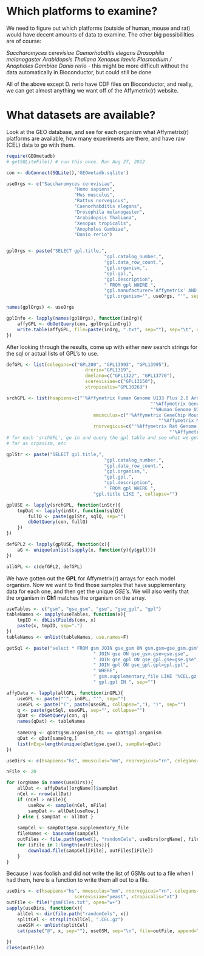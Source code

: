# Which platforms to examine?

We need to figure out which platforms (outside of human, mouse and rat) would have decent amounts of data to examine. The other big possibililties are of course:

*Saccharomyces cerevisiae*
*Caenorhabditis elegans*
*Drosophila melanogaster*
*Arabidopsis Thaliana*
*Xenopus laevis*
*Plasmodium / Anopholes Gambiae*
*Danio rerio* - this might be more difficult without the data automatically in 
Bioconductor, but could still be done

All of the above except D. rerio have CDF files on Bioconductor, and really, we can get almost anything we want off of the Affymetrix(r) website.

# What datasets are available?

Look at the GEO database, and see for each organism what Affymetrix(r) platforms are available, how many experiments are there, and have raw (CEL) data to go with them.

```r
require(GEOmetadb)
# getSQLiteFile() # run this once. Ran Aug 27, 2012

con <- dbConnect(SQLite(),'GEOmetadb.sqlite')

useOrgs <- c("Saccharomyces cerevisiae",
						 "Homo sapiens",
						 "Mus musculus",
						 "Rattus norvegicus",
						 "Caenorhabditis elegans",
						 "Drosophila melanogaster",
						 "Arabidopsis Thaliana",
						 "Xenopus tropicalis",
						 "Anopholes Gambiae",
						 "Danio rerio")


gplOrgs <- paste("SELECT gpl.title,",
									"gpl.catalog_number,",
									"gpl.data_row_count,",
									"gpl.organism,",
									"gpl.gpl,",
									"gpl.description",
									" FROM gpl WHERE ",
									"gpl.manufacturer='Affymetrix' AND ",
									"gpl.organism='", useOrgs, "'", sep="")

names(gplOrgs) <- useOrgs

gplInfo <- lapply(names(gplOrgs), function(inOrg){
	affyGPL <- dbGetQuery(con, gplOrgs[inOrg])
	write.table(affyGPL, file=paste(inOrg, ".txt", sep=""), sep="\t", row.names=F)
})

```

After looking through the results, come up with either new search strings for the sql or actual lists of GPL's to use.

```r
defGPL <- list(celegans=c("GPL200", "GPL13993", "GPL13995"), 
							 drerio="GPL1319",
							 dmelano=c("GPL1322", "GPL13770"),
							 scerevisiae=c("GPL13150"),
							 xtropicalis="GPL10263")

srchGPL <- list(hsapiens=c("'%Affymetrix Human Genome U133 Plus 2.0 Array%'",
													 "'%Affymetrix GeneChip Human Genome U133 Plus 2.0 Array%'",
													 "'%Human Genome U133 Plus 2.0%'"),
								mmusculus=c("'%Affymetrix GeneChip Mouse Genome 430 2.0%'",
														"'%Affymetrix Mouse Genome 430 2.0 Array%'"),
								rnorvegicus=c("'%Affymetrix Rat Genome 230 2.0 Array%'",
															"'%Affymetrix GeneChip Rat Genome 230 2.0 Array%'"))
# for each 'srchGPL', go in and query the gpl table and see what we get back as
# far as organism, etc

gplStr <- paste("SELECT gpl.title,",
									"gpl.catalog_number,",
									"gpl.data_row_count,",
									"gpl.organism,",
									"gpl.gpl,",
									"gpl.description",
									" FROM gpl WHERE ",
								"gpl.title LIKE ", collapse="")

gplUSE <- lapply(srchGPL, function(inStr){
	tmpDat <- lapply(inStr, function(sqlQ){
		fullQ <- paste(gplStr, sqlQ, sep="")
		dbGetQuery(con, fullQ)
	})
})

defGPL2 <- lapply(gplUSE, function(x){
	aG <- unique(unlist(sapply(x, function(y){y$gpl})))
})

allGPL <- c(defGPL2, defGPL)
```

We have gotten out the **GPL** for Affymetrix(r) arrays for each model organism. Now we want to find those samples 
that have supplementary data for each one, and then get the unique *GSE's*. We will also verify that the organism in
**Ch1** matches the organism on the array.

```r
useTables <- c("gsm", "gse_gsm", "gse", "gse_gpl", "gpl")
tableNames <- sapply(useTables, function(x){
	tmpID <- dbListFields(con, x)
	paste(x, tmpID, sep=".")
})
tableNames <- unlist(tableNames, use.names=F)

getSql <- paste("select * FROM gsm JOIN gse_gsm ON gsm.gsm=gse_gsm.gsm",
								" JOIN gse ON gse_gsm.gse=gse.gse",
								" JOIN gse_gpl ON gse_gpl.gse=gse.gse",
								" JOIN gpl ON gse_gpl.gpl=gpl.gpl",
								" WHERE",
								" gsm.supplementary_file LIKE '%CEL.gz' AND",
								" gpl.gpl IN ", sep="")

affyData <- lapply(allGPL, function(inGPL){
	useGPL <- paste("'", inGPL, "'", sep="")
	useGPL <- paste("(", paste(useGPL, collapse=","), ")", sep="")
	q <- paste(getSql, useGPL, sep="", collapse="")
	qDat <- dbGetQuery(con, q)
	names(qDat) <- tableNames
	
	sameOrg <- qDat$gsm.organism_ch1 == qDat$gpl.organism
	qDat <- qDat[sameOrg,]
	list(nExp=length(unique(qDat$gse.gse)), sampDat=qDat)
})

useDirs <- c(hsapiens="hs", mmusculus="mm", rnorvegicus="rn", celegans="ce", drerio="dr", dmelano="dm", scerevisiae="yeast")

nFile <- 20

for (orgName in names(useDirs)){
	allDat <- affyData[[orgName]]$sampDat
	nCel <- nrow(allDat)
	if (nCel > nFile){
		useRow <- sample(nCel, nFile)
		sampDat <- allDat[useRow,]
	} else { sampDat <- allDat }
	
	sampCel <- sampDat$gsm.supplementary_file
	fileNames <- basename(sampCel)
	outFiles <- file.path(getwd(), "randomCels", useDirs[orgName], fileNames)
	for (iFile in 1:length(outFiles)){
		download.file(sampCel[iFile], outFiles[iFile])
	}
}
```

Because I was foolish and did not write the list of GSMs out to a file when I had them, here is a function to write them
all out to a file.

```r
useDirs <- c(hsapiens="hs", mmusculus="mm", rnorvegicus="rn", celegans="ce", drerio="dr", dmelano="dm", 
						 scerevisiae="yeast", xtropicalis="xt")
outFile <- file("gsmFiles.txt", open="w+")
sapply(useDirs, function(x){
	allCel <- dir(file.path("randomCels", x))
	splitCel <- strsplit(allCel, ".CEL.gz")
	useGSM <- unlist(splitCel)
	cat(paste("@", x, sep=""), useGSM, sep="\n", file=outFile, append=T)
	
})
close(outFile)
```